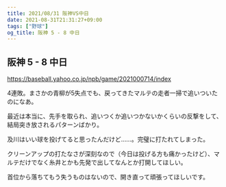 ```yaml
---
title: 2021/08/31 阪神VS中日
date: 2021-08-31T21:31:27+09:00
tags: ["野球"]
og_title: 阪神 5 - 8 中日
---
```


## 阪神 5 - 8 中日

https://baseball.yahoo.co.jp/npb/game/2021000714/index

4連敗。まさかの青柳が5失点でも、戻ってきたマルテの走者一掃で追いついたのになあ。

最近は本当に、先手を取られ、追いつくか追いつかないかくらいの反撃をして、結局突き放されるパターンばかり。

及川はいい球を投げてると思ったんだけど……。完璧に打たれてしまった。

クリーンアップの打たなさが深刻なので（今日は投げる方も痛かったけど）、マルテだけでなく糸井とかも先発で出してなんとか打開してほしい。

首位から落ちてもう失うものはないので、開き直って頑張ってほしいです。